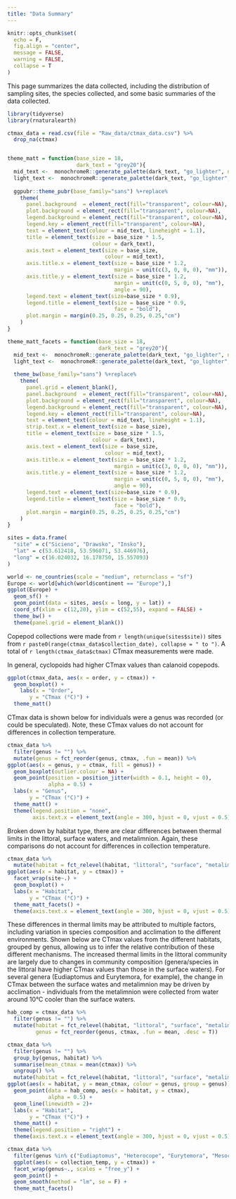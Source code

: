 ```yaml
---
title: "Data Summary"
---
```


```r

knitr::opts_chunk$set(
  echo = F,
  fig.align = "center",
  message = FALSE,
  warning = FALSE,
  collapse = T
)

```


This page summarizes the data collected, including the distribution of sampling sites, the species collected, and some basic summaries of the data collected.

```r
library(tidyverse)
library(rnaturalearth)

ctmax_data = read.csv(file = "Raw_data/ctmax_data.csv") %>% 
  drop_na(ctmax)


theme_matt = function(base_size = 18,
                      dark_text = "grey20"){
  mid_text <-  monochromeR::generate_palette(dark_text, "go_lighter", n_colours = 5)[2]
  light_text <-  monochromeR::generate_palette(dark_text, "go_lighter", n_colours = 5)[3]
  
  ggpubr::theme_pubr(base_family="sans") %+replace% 
    theme(
      panel.background  = element_rect(fill="transparent", colour=NA), 
      plot.background = element_rect(fill="transparent", colour=NA), 
      legend.background = element_rect(fill="transparent", colour=NA),
      legend.key = element_rect(fill="transparent", colour=NA),
      text = element_text(colour = mid_text, lineheight = 1.1),
      title = element_text(size = base_size * 1.5,
                           colour = dark_text),
      axis.text = element_text(size = base_size,
                               colour = mid_text),
      axis.title.x = element_text(size = base_size * 1.2,
                                  margin = unit(c(3, 0, 0, 0), "mm")),
      axis.title.y = element_text(size = base_size * 1.2,
                                  margin = unit(c(0, 5, 0, 0), "mm"), 
                                  angle = 90),
      legend.text = element_text(size=base_size * 0.9),
      legend.title = element_text(size = base_size * 0.9, 
                                  face = "bold"),
      plot.margin = margin(0.25, 0.25, 0.25, 0.25,"cm")
    )
}

theme_matt_facets = function(base_size = 18,
                             dark_text = "grey20"){
  mid_text <-  monochromeR::generate_palette(dark_text, "go_lighter", n_colours = 5)[2]
  light_text <-  monochromeR::generate_palette(dark_text, "go_lighter", n_colours = 5)[3]
  
  theme_bw(base_family="sans") %+replace% 
    theme(
      panel.grid = element_blank(),
      panel.background  = element_rect(fill="transparent", colour=NA), 
      plot.background = element_rect(fill="transparent", colour=NA), 
      legend.background = element_rect(fill="transparent", colour=NA),
      legend.key = element_rect(fill="transparent", colour=NA),
      text = element_text(colour = mid_text, lineheight = 1.1),
      strip.text.x = element_text(size = base_size),
      title = element_text(size = base_size * 1.5,
                           colour = dark_text),
      axis.text = element_text(size = base_size,
                               colour = mid_text),
      axis.title.x = element_text(size = base_size * 1.2,
                                  margin = unit(c(3, 0, 0, 0), "mm")),
      axis.title.y = element_text(size = base_size * 1.2,
                                  margin = unit(c(0, 5, 0, 0), "mm"), 
                                  angle = 90),
      legend.text = element_text(size=base_size * 0.9),
      legend.title = element_text(size = base_size * 0.9, 
                                  face = "bold"),
      plot.margin = margin(0.25, 0.25, 0.25, 0.25,"cm")
    )
}

```

```r

sites = data.frame(
  "site" = c("Sicieno", "Drawsko", "Insko"), 
  "lat" = c(53.612418, 53.596071, 53.446976), 
  "long" = c(16.024032, 16.178750, 15.557093)
)

world <- ne_countries(scale = "medium", returnclass = "sf")
Europe <- world[which(world$continent == "Europe"),]
ggplot(Europe) +
  geom_sf() + 
  geom_point(data = sites, aes(x = long, y = lat)) + 
  coord_sf(xlim = c(12,20), ylim = c(52,55), expand = FALSE) + 
  theme_bw() + 
  theme(panel.grid = element_blank())

```

Copepod collections were made from `r length(unique(sites$site))` sites from `r paste0(range(ctmax_data$collection_date), collapse = " to ")`. A total of `r length(ctmax_data$ctmax)` CTmax measurements were made.


In general, cyclopoids had higher CTmax values than calanoid copepods. 

```r
ggplot(ctmax_data, aes(x = order, y = ctmax)) + 
  geom_boxplot() + 
    labs(x = "Order", 
       y = "CTmax (°C)") + 
  theme_matt()
```

CTmax data is shown below for individuals were a genus was recorded (or could be speculated). Note, these CTmax values do not account for differences in collection temperature. 

```r
ctmax_data %>% 
  filter(genus != "") %>% 
  mutate(genus = fct_reorder(genus, ctmax, .fun = mean)) %>% 
ggplot(aes(x = genus, y = ctmax, fill = genus)) + 
  geom_boxplot(outlier.colour = NA) + 
  geom_point(position = position_jitter(width = 0.1, height = 0),
             alpha = 0.5) + 
  labs(x = "Genus", 
       y = "CTmax (°C)") + 
  theme_matt() + 
  theme(legend.position = "none", 
        axis.text.x = element_text(angle = 300, hjust = 0, vjust = 0.5))
```

Broken down by habitat type, there are clear differences between thermal limits in the littoral, surface waters, and metalimnion. Again, these comparisons do not account for differences in collection temperature. 

```r
ctmax_data %>% 
  mutate(habitat = fct_relevel(habitat, "littoral", "surface", "metalimnion")) %>% 
ggplot(aes(x = habitat, y = ctmax)) + 
  facet_wrap(site~.) + 
  geom_boxplot() +  
  labs(x = "Habitat", 
       y = "CTmax (°C)") + 
  theme_matt_facets() + 
  theme(axis.text.x = element_text(angle = 300, hjust = 0, vjust = 0.5))
```

These differences in thermal limits may be attributed to multiple factors, including variation in species composition and acclimation to the different environments. Shown below are CTmax values from the different habitats, grouped by genus, allowing us to infer the relative contribution of these different mechanisms. The increased thermal limits in the littoral community are largely due to changes in community composition (genera/species in the littoral have higher CTmax values than those in the surface waters). For several genera (Eudiaptomus and Eurytemora, for example), the change in CTmax between the surface wates and metalimnion may be driven by acclimation - individuals from the metalimnion were collected from water around 10°C cooler than the surface waters. 

```r

hab_comp = ctmax_data %>% 
  filter(genus != "") %>% 
  mutate(habitat = fct_relevel(habitat, "littoral", "surface", "metalimnion"),
         genus = fct_reorder(genus, ctmax, .fun = mean, .desc = T))

ctmax_data %>% 
  filter(genus != "") %>% 
  group_by(genus, habitat) %>% 
  summarise(mean_ctmax = mean(ctmax)) %>% 
  ungroup() %>% 
  mutate(habitat = fct_relevel(habitat, "littoral", "surface", "metalimnion")) %>% 
ggplot(aes(x = habitat, y = mean_ctmax, colour = genus, group = genus)) +
  geom_point(data = hab_comp, aes(x = habitat, y = ctmax),
             alpha = 0.5) + 
  geom_line(linewidth = 2)+ 
  labs(x = "Habitat", 
       y = "CTmax (°C)") + 
  theme_matt() + 
  theme(legend.position = "right") + 
  theme(axis.text.x = element_text(angle = 300, hjust = 0, vjust = 0.5))

```

```r
ctmax_data %>% 
  filter(genus %in% c("Eudiaptomus", "Heterocope", "Eurytemora", "Mesocyclops")) %>% 
  ggplot(aes(x = collection_temp, y = ctmax)) + 
  facet_wrap(genus~., scales = "free_y") + 
  geom_point() + 
  geom_smooth(method = "lm", se = F) + 
  theme_matt_facets()
```
